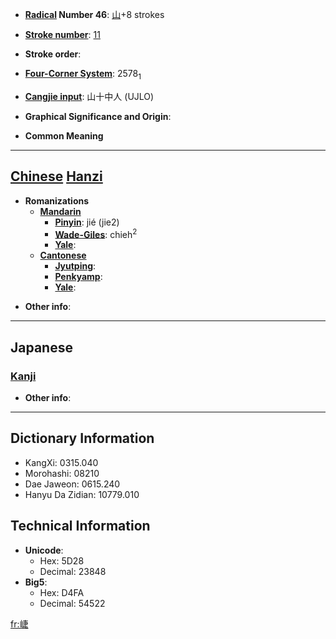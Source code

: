 * '''[[Wiktionary:Chinese radical index| Radical]] Number 46''': [[Wiktionary:Chinese radical index 山|山]]+8 strokes

* '''[[Wiktionary:Chinese total strokes index|Stroke number]]''': [[Wiktionary:Chinese total strokes index 11|11]]

* '''Stroke order''': 

* '''[[Wiktionary:Chinese four corner index|Four-Corner System]]''': 2578<sub>1</sub>

* '''[[Wiktionary:Chinese Cangjie index|Cangjie input]]''': 山十中人 (UJLO)

* '''Graphical Significance and Origin''': 

* '''Common Meaning'''

----

== [[Chinese]] [[Hanzi]] ==

* '''Romanizations'''
** '''[[Mandarin]]'''
*** '''[[Pinyin]]''': jié (jie2)
*** '''[[Wade-Giles]]''': chieh<sup>2</sup>
*** '''[[Yale]]''': 
** '''[[Cantonese]]'''
*** '''[[Jyutping]]''':
*** '''[[Penkyamp]]''': 
*** '''[[Yale]]''': 

* '''Other info''': 

----

==Japanese==
===[[Kanji]]===
{{kanji|on readings=[[せふ]] (sefu), [[ぜふ]] (zefu)
|kun readings=
}}

* '''Other info''':  

----

== Dictionary Information ==

* KangXi: 0315.040
* Morohashi: 08210
* Dae Jaweon: 0615.240
* Hanyu Da Zidian: 10779.010

== Technical Information ==

* '''Unicode''':
** Hex: 5D28
** Decimal: 23848
* '''Big5''':
** Hex: D4FA
** Decimal: 54522

[[fr:崨]]